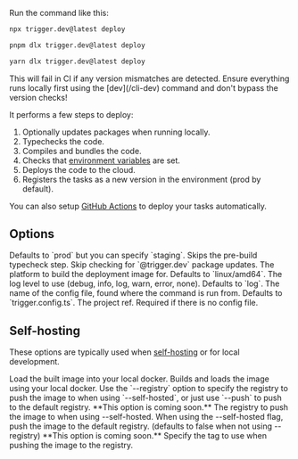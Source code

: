 Run the command like this:

<CodeGroup>

```bash npm
npx trigger.dev@latest deploy
```

```bash pnpm
pnpm dlx trigger.dev@latest deploy
```

```bash yarn
yarn dlx trigger.dev@latest deploy
```

</CodeGroup>

<Warning>
  This will fail in CI if any version mismatches are detected. Ensure everything runs locally first
  using the [dev](/cli-dev) command and don't bypass the version checks!
</Warning>

It performs a few steps to deploy:

1. Optionally updates packages when running locally.
2. Typechecks the code.
3. Compiles and bundles the code.
4. Checks that [environment variables](/deploy-environment-variables) are set.
5. Deploys the code to the cloud.
6. Registers the tasks as a new version in the environment (prod by default).

You can also setup [GitHub Actions](/github-actions) to deploy your tasks automatically.

## Options

<ParamField body="Environment" type="--env | -e">
  Defaults to `prod` but you can specify `staging`.
</ParamField>

<ParamField body="Skip typecheck" type="--skip-typecheck">
  Skips the pre-build typecheck step.
</ParamField>

<ParamField body="Skip update check" type="--skip-update-check">
  Skip checking for `@trigger.dev` package updates.
</ParamField>

<ParamField body="Build platform" type="--build-platform">
  The platform to build the deployment image for. Defaults to `linux/amd64`.
</ParamField>

<ParamField body="Log level" type="--log-level | -l">
  The log level to use (debug, info, log, warn, error, none). Defaults to `log`.
</ParamField>

<ParamField body="Set config filename" type="--config | -c">
  The name of the config file, found where the command is run from. Defaults to `trigger.config.ts`.
</ParamField>

<ParamField body="Set the projectRef" type="--project-ref | -p">
  The project ref. Required if there is no config file.
</ParamField>

## Self-hosting

These options are typically used when [self-hosting](/open-source-self-hosting) or for local development.

<ParamField body="Skip deploying the image" type="--skip-deploy | -D">
  Load the built image into your local docker.
</ParamField>

<ParamField body="Self-hosted (builds locally)" type="--self-hosted">
  Builds and loads the image using your local docker. Use the `--registry` option to specify the
  registry to push the image to when using `--self-hosted`, or just use `--push` to push to the
  default registry.
</ParamField>

<ParamField body="Registry" type="--registry">
  **This option is coming soon.** The registry to push the image to when using --self-hosted.
</ParamField>

<ParamField body="Push image" type="--push">
  When using the --self-hosted flag, push the image to the default registry. (defaults to false when
  not using --registry)
</ParamField>

<ParamField body="Tag the image" type="--tag">
  **This option is coming soon.** Specify the tag to use when pushing the image to the registry.
</ParamField>
